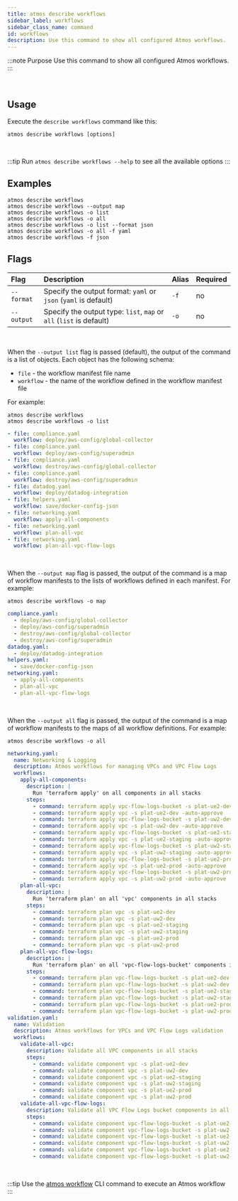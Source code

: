 ```yaml
---
title: atmos describe workflows
sidebar_label: workflows
sidebar_class_name: command
id: workflows
description: Use this command to show all configured Atmos workflows.
---
```


:::note Purpose
Use this command to show all configured Atmos workflows.
:::

<br/>

<Screengrab title="atmos describe workflows --help" slug="atmos-describe-workflows--help" />

## Usage

Execute the `describe workflows` command like this:

```shell
atmos describe workflows [options]
```

<br/>

:::tip
Run `atmos describe workflows --help` to see all the available options
:::

## Examples

```shell
atmos describe workflows
atmos describe workflows --output map
atmos describe workflows -o list
atmos describe workflows -o all
atmos describe workflows -o list --format json
atmos describe workflows -o all -f yaml
atmos describe workflows -f json
```

## Flags

| Flag       | Description                                                         | Alias | Required |
|:-----------|:--------------------------------------------------------------------|:------|:---------|
| `--format` | Specify the output format: `yaml` or `json` (`yaml` is default)     | `-f`  | no       |
| `--output` | Specify the output type: `list`, `map` or `all` (`list` is default) | `-o`  | no       |

<br/>

When the `--output list` flag is passed (default), the output of the command is a list of objects. Each object has the
following schema:

- `file` - the workflow manifest file name
- `workflow` - the name of the workflow defined in the workflow manifest file

For example:

```shell
atmos describe workflows
atmos describe workflows -o list
```

```yaml
- file: compliance.yaml
  workflow: deploy/aws-config/global-collector
- file: compliance.yaml
  workflow: deploy/aws-config/superadmin
- file: compliance.yaml
  workflow: destroy/aws-config/global-collector
- file: compliance.yaml
  workflow: destroy/aws-config/superadmin
- file: datadog.yaml
  workflow: deploy/datadog-integration
- file: helpers.yaml
  workflow: save/docker-config-json
- file: networking.yaml
  workflow: apply-all-components
- file: networking.yaml
  workflow: plan-all-vpc
- file: networking.yaml
  workflow: plan-all-vpc-flow-logs
```

<br/>

When the `--output map` flag is passed, the output of the command is a map of workflow manifests to the lists of
workflows defined in each manifest.
For example:

```shell
atmos describe workflows -o map
```

```yaml
compliance.yaml:
  - deploy/aws-config/global-collector
  - deploy/aws-config/superadmin
  - destroy/aws-config/global-collector
  - destroy/aws-config/superadmin
datadog.yaml:
  - deploy/datadog-integration
helpers.yaml:
  - save/docker-config-json
networking.yaml:
  - apply-all-components
  - plan-all-vpc
  - plan-all-vpc-flow-logs
```

<br/>

When the `--output all` flag is passed, the output of the command is a map of workflow manifests to the maps of all
workflow definitions. For example:

```shell
atmos describe workflows -o all
```

```yaml
networking.yaml:
  name: Networking & Logging
  description: Atmos workflows for managing VPCs and VPC Flow Logs
  workflows:
    apply-all-components:
      description: |
        Run 'terraform apply' on all components in all stacks
      steps:
        - command: terraform apply vpc-flow-logs-bucket -s plat-ue2-dev -auto-approve
        - command: terraform apply vpc -s plat-ue2-dev -auto-approve
        - command: terraform apply vpc-flow-logs-bucket -s plat-uw2-dev -auto-approve
        - command: terraform apply vpc -s plat-uw2-dev -auto-approve
        - command: terraform apply vpc-flow-logs-bucket -s plat-ue2-staging -auto-approve
        - command: terraform apply vpc -s plat-ue2-staging -auto-approve
        - command: terraform apply vpc-flow-logs-bucket -s plat-uw2-staging -auto-approve
        - command: terraform apply vpc -s plat-uw2-staging -auto-approve
        - command: terraform apply vpc-flow-logs-bucket -s plat-ue2-prod -auto-approve
        - command: terraform apply vpc -s plat-ue2-prod -auto-approve
        - command: terraform apply vpc-flow-logs-bucket -s plat-uw2-prod -auto-approve
        - command: terraform apply vpc -s plat-uw2-prod -auto-approve
    plan-all-vpc:
      description: |
        Run 'terraform plan' on all 'vpc' components in all stacks
      steps:
        - command: terraform plan vpc -s plat-ue2-dev
        - command: terraform plan vpc -s plat-uw2-dev
        - command: terraform plan vpc -s plat-ue2-staging
        - command: terraform plan vpc -s plat-uw2-staging
        - command: terraform plan vpc -s plat-ue2-prod
        - command: terraform plan vpc -s plat-uw2-prod
    plan-all-vpc-flow-logs:
      description: |
        Run 'terraform plan' on all 'vpc-flow-logs-bucket' components in all stacks
      steps:
        - command: terraform plan vpc-flow-logs-bucket -s plat-ue2-dev
        - command: terraform plan vpc-flow-logs-bucket -s plat-uw2-dev
        - command: terraform plan vpc-flow-logs-bucket -s plat-ue2-staging
        - command: terraform plan vpc-flow-logs-bucket -s plat-uw2-staging
        - command: terraform plan vpc-flow-logs-bucket -s plat-ue2-prod
        - command: terraform plan vpc-flow-logs-bucket -s plat-uw2-prod
validation.yaml:
  name: Validation
  description: Atmos workflows for VPCs and VPC Flow Logs validation
  workflows:
    validate-all-vpc:
      description: Validate all VPC components in all stacks
      steps:
        - command: validate component vpc -s plat-ue2-dev
        - command: validate component vpc -s plat-uw2-dev
        - command: validate component vpc -s plat-ue2-staging
        - command: validate component vpc -s plat-uw2-staging
        - command: validate component vpc -s plat-ue2-prod
        - command: validate component vpc -s plat-uw2-prod
    validate-all-vpc-flow-logs:
      description: Validate all VPC Flow Logs bucket components in all stacks
      steps:
        - command: validate component vpc-flow-logs-bucket -s plat-ue2-dev
        - command: validate component vpc-flow-logs-bucket -s plat-uw2-dev
        - command: validate component vpc-flow-logs-bucket -s plat-ue2-staging
        - command: validate component vpc-flow-logs-bucket -s plat-uw2-staging
        - command: validate component vpc-flow-logs-bucket -s plat-ue2-prod
        - command: validate component vpc-flow-logs-bucket -s plat-uw2-prod
```

<br/>

:::tip
Use the [atmos workflow](/cli/commands/workflow) CLI command to execute an Atmos workflow
:::
